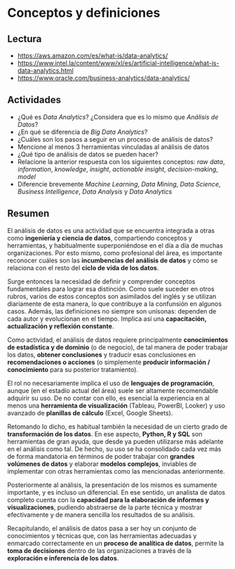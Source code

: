 # Conceptos y definiciones

## Lectura

- <https://aws.amazon.com/es/what-is/data-analytics/>
- <https://www.intel.la/content/www/xl/es/artificial-intelligence/what-is-data-analytics.html>
- <https://www.oracle.com/business-analytics/data-analytics/>

## Actividades

- ¿Qué es _Data Analytics_? ¿Considera que es lo mismo que _Análisis de Datos_?
- ¿En qué se diferencia de _Big Data Analytics_?
- ¿Cuáles son los pasos a seguir en un proceso de análisis de datos?
- Mencione al menos 3 herramientas vinculadas al análisis de datos
- ¿Qué tipo de análisis de datos se pueden hacer?
- Relacione la anterior respuesta con los siguientes conceptos: _raw data_, _information_, _knowledge_, _insight_, _actionable insight_, _decision-making_, _model_
- Diferencie brevemente _Machine Learning_, _Data Mining_, _Data Science_, _Business Intelligence_, _Data Analysis_ y _Data Analytics_

## Resumen

El análisis de datos es una actividad que se encuentra integrada a otras como **ingeniería y ciencia de datos**, compartiendo conceptos y herramientas, y habitualmente superponiéndose en el día a día de muchas organizaciones. Por esto mismo, como profesional del área, es importante reconocer cuáles son las **incumbencias del análisis de datos** y cómo se relaciona con el resto del **ciclo de vida de los datos**. 

Surge entonces la necesidad de definir y comprender conceptos fundamentales para lograr esa distinción. Como suele suceder en otros rubros, varios de estos conceptos son asimilados del inglés y se utilizan diariamente de esta manera, lo que contribuye a la confunsión en algunos casos. Además, las definiciones no siempre son unísonas: dependen de cada autor y evolucionan en el tiempo. Implica así una **capacitación, actualización y reflexión constante**.

Como actividad, el análisis de datos requiere principalmente **conocimientos de estadística y de dominio** (o de negocio), de tal manera de poder trabajar los datos, **obtener conclusiones** y traducir esas conclusiones en **recomendaciones o acciones** (o simplemente **producir información / conocimiento** para su posterior tratamiento). 

El rol no necesariamente implica el uso de **lenguajes de programación**, aunque (en el estadío actual del área) suele ser altamente recomendable adquirir su uso. De no contar con ello, es esencial la experiencia en al menos una **herramienta de visualización** (Tableau, PowerBI, Looker) y uso avanzado de **planillas de cálculo** (Excel, Google Sheets).

Retomando lo dicho, es habitual también la necesidad de un cierto grado de **transformación de los datos**. En ese aspecto, **Python, R y SQL** son herramientas de gran ayuda, que desde ya pueden utilizarse más adelante en el análisis como tal. De hecho, su uso se ha consolidado cada vez más de forma mandatoria en términos de poder trabajar con **grandes volúmenes de datos** y elaborar **modelos complejos**, inviables de implementar con otras herramientas como las mencionadas anteriormente.

Posteriormente al análisis, la presentación de los mismos es sumamente importante, y es incluso un diferencial. En ese sentido, un analista de datos completo cuenta con la **capacidad para la elaboración de informes y visualizaciones**, pudiendo abstraerse de la parte técnica y mostrar efectivamente y de manera sencilla los resultados de su análisis.

Recapitulando, el análisis de datos pasa a ser hoy un conjunto de conocimientos y técnicas que, con las herramientas adecuadas y enmarcado correctamente en un **proceso de analítica de datos**, permite la **toma de decisiones** dentro de las organizaciones a través de la **exploración e inferencia de los datos**.